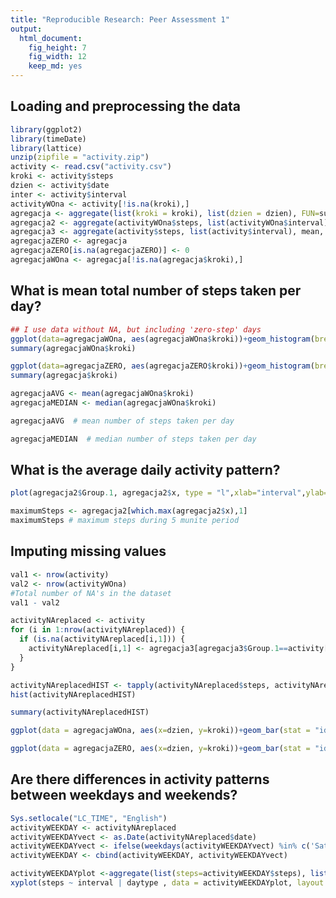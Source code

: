 ```yaml
---
title: "Reproducible Research: Peer Assessment 1"
output: 
  html_document:
    fig_height: 7
    fig_width: 12
    keep_md: yes
---
```


## Loading and preprocessing the data
```r
library(ggplot2)
library(timeDate)
library(lattice)
unzip(zipfile = "activity.zip")
activity <- read.csv("activity.csv")
kroki <- activity$steps
dzien <- activity$date
inter <- activity$interval
activityWOna <- activity[!is.na(kroki),]
agregacja <- aggregate(list(kroki = kroki), list(dzien = dzien), FUN=sum)
agregacja2 <- aggregate(activityWOna$steps, list(activityWOna$interval), FUN=mean)
agregacja3 <- aggregate(activity$steps, list(activity$interval), mean, na.rm=T)
agregacjaZERO <- agregacja
agregacjaZERO[is.na(agregacjaZERO)] <- 0
agregacjaWOna <- agregacja[!is.na(agregacja$kroki),]

```
## What is mean total number of steps taken per day?
```r
## I use data without NA, but including 'zero-step' days
ggplot(data=agregacjaWOna, aes(agregacjaWOna$kroki))+geom_histogram(breaks=seq(0,25000,by=5000),col="blue",aes(fill=..count..))+scale_fill_gradient("count", low="white", high="red")+ggtitle("Histogram total number of steps without NA's")
summary(agregacjaWOna$kroki)

ggplot(data=agregacjaZERO, aes(agregacjaZERO$kroki))+geom_histogram(breaks=seq(0,25000,by=5000),col="blue",aes(fill=..count..))+scale_fill_gradient("count", low="white", high="red")+ggtitle("Histogram total number of steps with NA's")
summary(agregacja$kroki)

agregacjaAVG <- mean(agregacjaWOna$kroki)
agregacjaMEDIAN <- median(agregacjaWOna$kroki)

agregacjaAVG  # mean number of steps taken per day

agregacjaMEDIAN  # median number of steps taken per day

```

## What is the average daily activity pattern?
```r
plot(agregacja2$Group.1, agregacja2$x, type = "l",xlab="interval",ylab="avarage number of steps per day")

maximumSteps <- agregacja2[which.max(agregacja2$x),1]
maximumSteps # maximum steps during 5 munite period

```
## Imputing missing values
```r
val1 <- nrow(activity)
val2 <- nrow(activityWOna)
#Total number of NA's in the dataset
val1 - val2

activityNAreplaced <- activity
for (i in 1:nrow(activityNAreplaced)) {
  if (is.na(activityNAreplaced[i,1])) {
    activityNAreplaced[i,1] <- agregacja3[agregacja3$Group.1==activity[i,3],2]
  }
}

activityNAreplacedHIST <- tapply(activityNAreplaced$steps, activityNAreplaced$date, sum)
hist(activityNAreplacedHIST)

summary(activityNAreplacedHIST)

ggplot(data = agregacjaWOna, aes(x=dzien, y=kroki))+geom_bar(stat = "identity", fill="steelblue")+geom_text(aes(label=kroki),vjust=-0.3, size=3.5)+theme_minimal()+theme(axis.text.x = element_text(angle=90,hjust = 1))+ggtitle("Total number of steps per day (without zero-step days)")

ggplot(data = agregacjaZERO, aes(x=dzien, y=kroki))+geom_bar(stat = "identity", fill="steelblue")+geom_text(aes(label=kroki),vjust=-0.3, size=3.5)+theme_minimal()+theme(axis.text.x = element_text(angle=90,hjust = 1))+ggtitle("Total number of steps per day (with zero-step days)")
```


## Are there differences in activity patterns between weekdays and weekends?
```r
Sys.setlocale("LC_TIME", "English")
activityWEEKDAY <- activityNAreplaced
activityWEEKDAYvect <- as.Date(activityNAreplaced$date)
activityWEEKDAYvect <- ifelse(weekdays(activityWEEKDAYvect) %in% c('Saturday','Sunday'), 'weekday', 'weekend')
activityWEEKDAY <- cbind(activityWEEKDAY, activityWEEKDAYvect)

activityWEEKDAYplot <-aggregate(list(steps=activityWEEKDAY$steps), list(daytype = activityWEEKDAY$activityWEEKDAYvect, interval = activityWEEKDAY$interval), mean, na.rm=T)
xyplot(steps ~ interval | daytype , data = activityWEEKDAYplot, layout = c(1, 2), type="l", ylab="Number of steps")
```


